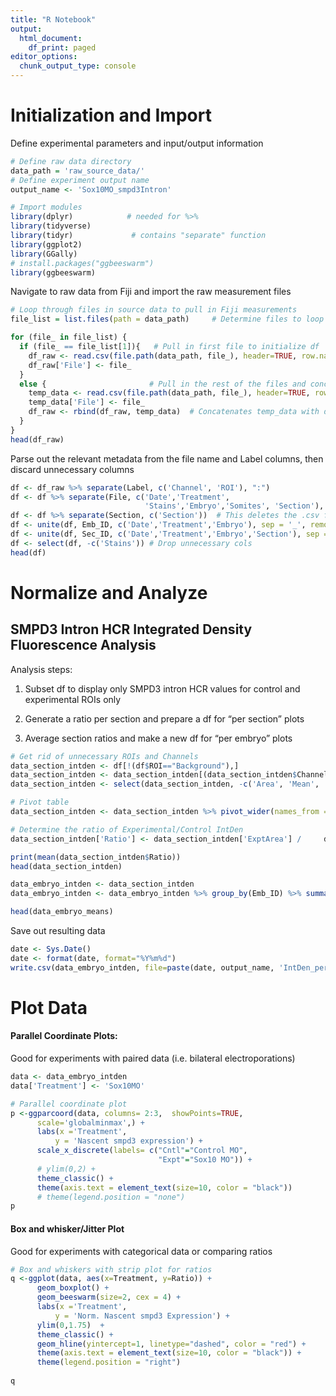 ```yaml
---
title: "R Notebook"
output:
  html_document:
    df_print: paged
editor_options:
  chunk_output_type: console
---
```


# Initialization and Import

Define experimental parameters and input/output information

```r
# Define raw data directory
data_path = 'raw_source_data/'
# Define experiment output name
output_name <- 'Sox10MO_smpd3Intron'

# Import modules
library(dplyr)            # needed for %>%
library(tidyverse)
library(tidyr)             # contains "separate" function
library(ggplot2)
library(GGally)
# install.packages("ggbeeswarm")
library(ggbeeswarm)

```

Navigate to raw data from Fiji and import the raw measurement files

```r
# Loop through files in source data to pull in Fiji measurements
file_list = list.files(path = data_path)     # Determine files to loop through

for (file_ in file_list) {
  if (file_ == file_list[1]){   # Pull in first file to initialize df
    df_raw <- read.csv(file.path(data_path, file_), header=TRUE, row.names=1)
    df_raw['File'] <- file_
  }
  else {                       # Pull in the rest of the files and concatenate
    temp_data <- read.csv(file.path(data_path, file_), header=TRUE, row.names=1)
    temp_data['File'] <- file_
    df_raw <- rbind(df_raw, temp_data)  # Concatenates temp_data with df
  }
}
head(df_raw)
```

Parse out the relevant metadata from the file name and Label columns, then discard unnecessary columns

```r
df <- df_raw %>% separate(Label, c('Channel', 'ROI'), ":")
df <- df %>% separate(File, c('Date','Treatment',
                              'Stains','Embryo','Somites', 'Section'), "_")
df <- df %>% separate(Section, c('Section'))  # This deletes the .csv file extension
df <- unite(df, Emb_ID, c('Date','Treatment','Embryo'), sep = '_', remove = FALSE)
df <- unite(df, Sec_ID, c('Date','Treatment','Embryo','Section'), sep = '_', remove = FALSE)
df <- select(df, -c('Stains')) # Drop unnecessary cols
head(df)
```

# Normalize and Analyze

## SMPD3 Intron HCR Integrated Density Fluorescence Analysis

Analysis steps:

1.  Subset df to display only SMPD3 intron HCR values for control and experimental ROIs only

2.  Generate a ratio per section and prepare a df for "per section" plots

3.  Average section ratios and make a new df for "per embryo" plots

```r
# Get rid of unnecessary ROIs and Channels
data_section_intden <- df[!(df$ROI=="Background"),]
data_section_intden <- data_section_intden[(data_section_intden$Channel == "smpd3_intron"),]
data_section_intden <- select(data_section_intden, -c('Area', 'Mean', 'RawIntDen')) # Drop unnecessary cols

# Pivot table
data_section_intden <- data_section_intden %>% pivot_wider(names_from = 'ROI', values_from = 'IntDen')

# Determine the ratio of Experimental/Control IntDen
data_section_intden['Ratio'] <- data_section_intden['ExptArea'] /     data_section_intden['CntlArea']

print(mean(data_section_intden$Ratio))
head(data_section_intden)
```

```r
data_embryo_intden <- data_section_intden
data_embryo_intden <- data_embryo_intden %>% group_by(Emb_ID) %>% summarize(Cntl = mean(CntlArea), Expt = mean(ExptArea), Ratio = mean(Ratio))

head(data_embryo_means)
```

Save out resulting data

```r
date <- Sys.Date()
date <- format(date, format="%Y%m%d")
write.csv(data_embryo_intden, file=paste(date, output_name, 'IntDen_perEmbryo.csv', sep = "_", collapse = NULL))
```

# Plot Data

#### Parallel Coordinate Plots:

Good for experiments with paired data (i.e. bilateral electroporations)

```r
data <- data_embryo_intden
data['Treatment'] <- 'Sox10MO'

# Parallel coordinate plot
p <-ggparcoord(data, columns= 2:3,  showPoints=TRUE, 
      scale='globalminmax',) +
      labs(x ='Treatment',
          y = 'Nascent smpd3 expression') +
      scale_x_discrete(labels= c("Cntl"="Control MO",
                                 "Expt"="Sox10 MO")) +
      # ylim(0,2) +
      theme_classic() +
      theme(axis.text = element_text(size=10, color = "black")) 
      # theme(legend.position = "none")
p
```

#### Box and whisker/Jitter Plot

Good for experiments with categorical data or comparing ratios

```r
# Box and whiskers with strip plot for ratios
q <-ggplot(data, aes(x=Treatment, y=Ratio)) +
      geom_boxplot() +
      geom_beeswarm(size=2, cex = 4) +
      labs(x ='Treatment', 
          y = 'Norm. Nascent smpd3 Expression') +
      ylim(0,1.75)  +
      theme_classic() +
      geom_hline(yintercept=1, linetype="dashed", color = "red") +
      theme(axis.text = element_text(size=10, color = "black")) + 
      theme(legend.position = "right")
     
q
```
